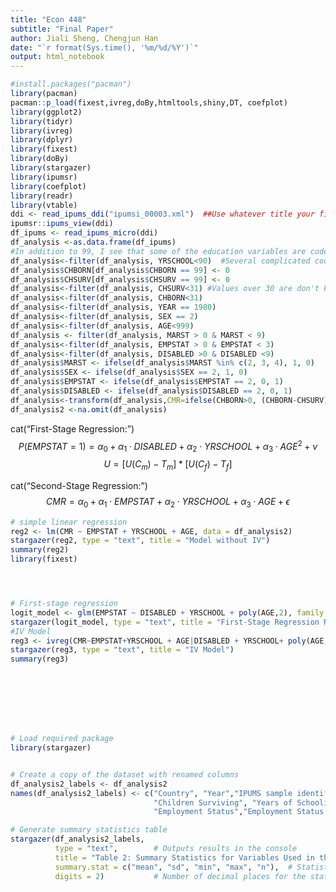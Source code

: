 ```yaml
---
title: "Econ 448"
subtitle: "Final Paper"
author: Jiali Sheng, Chengjun Han
date: "`r format(Sys.time(), '%m/%d/%Y')`"
output: html_notebook  
---
```


```r
#install.packages("pacman")
library(pacman)
pacman::p_load(fixest,ivreg,doBy,htmltools,shiny,DT, coefplot)
library(ggplot2)
library(tidyr)
library(ivreg)
library(dplyr)
library(fixest)
library(doBy)
library(stargazer)
library(ipumsr)
library(coefplot)
library(readr)
library(vtable)
ddi <- read_ipums_ddi("ipumsi_00003.xml")  ##Use whatever title your file has when it downloads, but the name here should be correct for this exercise.
ipumsr::ipums_view(ddi)
df_ipums <- read_ipums_micro(ddi)  
df_analysis <-as.data.frame(df_ipums)
#In addition to 99, I see that some of the education variables are coded as 90, 91, etc. I will filter those out as well. 
df_analysis<-filter(df_analysis, YRSCHOOL<90)  #Several complicated codes over 90 here, so filtering these out
df_analysis$CHBORN[df_analysis$CHBORN == 99] <- 0
df_analysis$CHSURV[df_analysis$CHSURV == 99] <- 0
df_analysis<-filter(df_analysis, CHSURV<31) #Values over 30 are don't knows
df_analysis<-filter(df_analysis, CHBORN<31)
df_analysis<-filter(df_analysis, YEAR == 1980)
df_analysis<-filter(df_analysis, SEX == 2)
df_analysis<-filter(df_analysis, AGE<999)
df_analysis <- filter(df_analysis, MARST > 0 & MARST < 9)
df_analysis<-filter(df_analysis, EMPSTAT > 0 & EMPSTAT < 3)
df_analysis<-filter(df_analysis, DISABLED >0 & DISABLED <9)
df_analysis$MARST <- ifelse(df_analysis$MARST %in% c(2, 3, 4), 1, 0)
df_analysis$SEX <- ifelse(df_analysis$SEX == 2, 1, 0)
df_analysis$EMPSTAT <- ifelse(df_analysis$EMPSTAT == 2, 0, 1)
df_analysis$DISABLED <- ifelse(df_analysis$DISABLED == 2, 0, 1)
df_analysis<-transform(df_analysis,CMR=ifelse(CHBORN>0, (CHBORN-CHSURV)/CHBORN, NA))
df_analysis2 <-na.omit(df_analysis)

```
cat("First-Stage Regression:\n")
$$P(EMPSTAT=1) = \alpha_0 + \alpha_1 \cdot DISABLED + \alpha_2 \cdot YRSCHOOL + \alpha_3 \cdot AGE^2 + \nu$$
$$U=[U(C_m)- T_m]*[U(C_f)- T_f]$$

cat("Second-Stage Regression:\n")
$$CMR = \alpha_0 + \alpha_1 \cdot {EMPSTAT} + \alpha_2 \cdot YRSCHOOL +\alpha_3 \cdot AGE + \epsilon $$


```r




# simple linear regression
reg2 <- lm(CMR ~ EMPSTAT + YRSCHOOL + AGE, data = df_analysis2)
stargazer(reg2, type = "text", title = "Model without IV")
summary(reg2)
library(fixest)




# First-stage regression
logit_model <- glm(EMPSTAT ~ DISABLED + YRSCHOOL + poly(AGE,2), family = binomial(link = "logit"), data = df_analysis2)
stargazer(logit_model, type = "text", title = "First-Stage Regression Results")
#IV Model
reg3 <- ivreg(CMR~EMPSTAT+YRSCHOOL + AGE|DISABLED + YRSCHOOL+ poly(AGE,2), data = df_analysis2)
stargazer(reg3, type = "text", title = "IV Model")
summary(reg3)








# Load required package
library(stargazer)


# Create a copy of the dataset with renamed columns
df_analysis2_labels <- df_analysis2
names(df_analysis2_labels) <- c("Country", "Year","IPUMS sample identifier","Household serial number","Household weight","Person number","Person Weight", "Age", "Sex", "Marital Status","Marital Status-Detailed", "Children Ever Born", 
                                "Children Surviving", "Years of Schooling", 
                                "Employment Status","Employment Status - Detailed", "Disability Status", "Children Mortality Rate")

# Generate summary statistics table
stargazer(df_analysis2_labels, 
          type = "text",        # Outputs results in the console
          title = "Table 2: Summary Statistics for Variables Used in the Analysis",
          summary.stat = c("mean", "sd", "min", "max", "n"),  # Statistics to include
          digits = 2)           # Number of decimal places for the statistics



```

